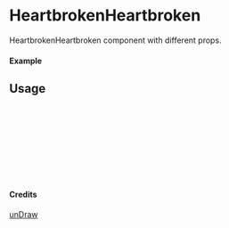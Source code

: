 
<Meta of={HeartbrokenHeartbroken} title="unDraw/HeartbrokenHeartbroken" />

# HeartbrokenHeartbroken

HeartbrokenHeartbroken component with different props.

#### Example

<Canvas of={HeartbrokenHeartbroken.Primary} />

## Usage

```ts
import { HeartbrokenHeartbroken } from "yadl-ui";

const Example = () => {
  return (
      <HeartbrokenHeartbroken />
  );
};

export default Example;
```

#### Credits
[unDraw](https://undraw.co/illustrations)
